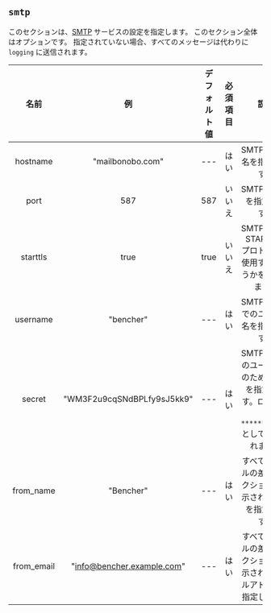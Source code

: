 ## `smtp`

このセクションは、[SMTP](https://en.wikipedia.org/wiki/Simple_Mail_Transfer_Protocol) サービスの設定を指定します。
このセクション全体はオプションです。
指定されていない場合、すべてのメッセージは代わりに `logging` に送信されます。

|    名前    |             例             | デフォルト値 | 必須項目 |                                              説明                                               |
| :--------: | :------------------------: | :----------: | :------: | :---------------------------------------------------------------------------------------------: |
|  hostname  |      "mailbonobo.com"      |     ---      |   はい   |                                   SMTP ホスト名を指定します。                                   |
|    port    |            587             |     587      |  いいえ  |                                    SMTP ポートを指定します。                                    |
|  starttls  |            true            |     true     |  いいえ  |                 SMTP 接続が STARTTLS プロトコルを使用するかどうかを制御します。                 |
|  username  |         "bencher"          |     ---      |   はい   |                             SMTP ホストでのユーザー名を指定します。                             |
|   secret   | "WM3F2u9cqSNdBPLfy9sJ5kk9" |     ---      |   はい   | SMTP ホストのユーザー名のための秘密を指定します。ログ時には `************` として表示されます。 |
| from_name  |         "Bencher"          |     ---      |   はい   |                 すべてのメールの差出人セクションに表示される名前を指定します。                  |
| from_email | "info@bencher.example.com" |     ---      |   はい   |            すべてのメールの差出人セクションに表示されるメールアドレスを指定します。             |
